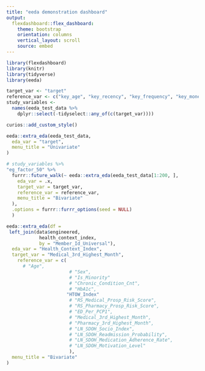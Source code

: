 ```yaml
---
title: "eeda demonstration dashboard"
output: 
  flexdashboard::flex_dashboard:
    theme: bootstrap
    orientation: columns
    vertical_layout: scroll
    source: embed
---
```


```r
library(flexdashboard)
library(knitr)
library(tidyverse)
library(eeda)

target_var <- "target"
reference_var <- c("key_age", "key_recency", "key_frequency", "key_monetary")
study_variables <-
  names(eeda_test_data %>%
    dplyr::select(-tidyselect::any_of(c(target_var))))
```

```r
curios::add_custom_style()
```

```r
eeda::extra_eda(eeda_test_data,
  eda_var = "target",
  menu_title = "Univariate"
)
```

```r
# study_variables %>%
"eg_factor_50" %>% 
  furrr::future_walk(~ eeda::extra_eda(eeda_test_data[1:200, ],
    eda_var = .x,
    target_var = target_var,
    reference_var = reference_var,
    menu_title = "Bivariate"
  ),
  .options = furrr::furrr_options(seed = NULL)
  )
```




```r

eeda::extra_eda(df = 
 left_join(data$engineered,
            health_context_index,
            by = "Member_Id_Universal"),
  eda_var = "Health_Context_Index",
  target_var = "Medical_3rd_Highest_Month",
    reference_var = c( 
      # "Age",
                       # "Sex",
                       # "Is_Minority"
                       # "Chronic_Condition_Cnt",
                       # "HbA1c",
                      "HTOW_Index"
                       # "RS_Medical_Prosp_Risk_Score",
                       # "RS_Pharmacy_Prosp_Risk_Score",
                       # "ED_Per_PCP1",
                       # "Medical_3rd_Highest_Month",
                       # "Pharmacy_3rd_Highest_Month",
                       # "LN_SDOH_Socio_Index",
                       # "LN_SDOH_Readmission_Probability",
                       # "LN_SDOH_Medication_Adherence_Rate",
                       # "LN_SDOH_Motivation_Level"
                       ),
  menu_title = "Bivariate"
)
```

